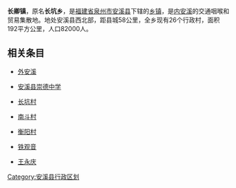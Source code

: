 {{更新|1=行政区划代码|time=2020-12-29T14:32:28+00:00}}
'''长卿镇'''，原名'''长坑乡'''，是[[福建省|福建省]][[泉州市|泉州市]][[安溪县|安溪县]]下辖的[[乡镇|乡镇]]，是[[内安溪|内安溪]]的交通咽喉和贸易集散地。地处安溪县西北部，距县城58公里，全乡现有26个行政村，面积192平方公里，人口82000人。

== 相关条目 ==

* [[外安溪|外安溪]]

* [[安溪县崇德中学|安溪县崇德中学]]

* [[长坑村|长坑村]]

* [[南斗村|南斗村]]

* [[衡阳村|衡阳村]]

* [[铁观音|铁观音]]

* [[王永庆|王永庆]]

{{安溪县行政区划}}

[[Category:安溪县行政区划|Category:安溪县行政区划]]